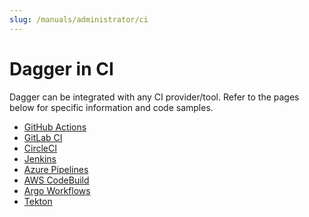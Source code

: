 ```yaml
---
slug: /manuals/administrator/ci
---
```


# Dagger in CI

Dagger can be integrated with any CI provider/tool. Refer to the pages below for specific information and code samples.

- [GitHub Actions](../../integrations/github-actions.mdx)
- [GitLab CI](../../integrations/gitlab.mdx)
- [CircleCI](../../integrations/circleci.mdx )
- [Jenkins](../../integrations/jenkins.mdx)
- [Azure Pipelines](../../integrations/azure-pipelines.mdx)
- [AWS CodeBuild](../../integrations/aws-codebuild.mdx)
- [Argo Workflows](../../integrations/argo-workflows.mdx)
- [Tekton](../../integrations/tekton.mdx)
